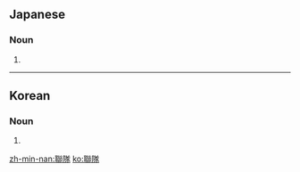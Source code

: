 ==Japanese==
{{ja-kanjitab|れん|たい|yomi=o}}

===Noun===
{{ja-noun|れんたい}}

# {{altspell|lang=ja|連隊||[[regiment]]}}

----

==Korean==
{{ko-hanjatab}}

===Noun===
{{ko-noun|hangeul=연대|mr=yŏndae|y=yentay}}

# {{hanja form of|연대|regiment}}

[[zh-min-nan:聯隊]]
[[ko:聯隊]]